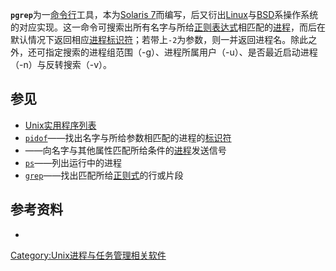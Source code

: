 {{lowercase}}
{{noteta
|G1=IT
}}
<tt>'''pgrep'''</tt>为一[[命令行|命令行]]工具，本为[[Solaris_(操作系统)|Solaris 7]]而编写，后又衍出[[Linux|Linux]]与[[BSD|BSD]]系操作系统的对应实现。这一命令可搜索出所有名字与所给[[正则表达式|正则表达式]]相匹配的[[进程|进程]]，而后在默认情况下返回相应[[进程标识符|进程标识符]]；若带上<tt>-2</tt>为参数，则一并返回进程名。除此之外，还可指定搜索的进程组范围（-g）、进程所属用户（-u）、是否最近启动进程（-n）与反转搜索（-v）。

==参见==
{{Portal|自由软件}}

* [[Unix实用程序列表|Unix实用程序列表]]
* <tt>[[pidof|pidof]]</tt>——找出名字与所给参数相匹配的进程的[[进程标识符|标识符]]
* <tt>{{Tsl|en|pkill}}</tt>——向名字与其他属性匹配所给条件的[[进程|进程]]发送信号
* <tt>[[ps_(Unix)|ps]]</tt>——列出运行中的进程
* <tt>[[grep|grep]]</tt>——找出匹配所给[[正则式|正则式]]的行或片段

== 参考资料 ==
*{{man|1|pgrep}}

{{Unix命令}}

[[Category:Unix进程与任务管理相关软件|Category:Unix进程与任务管理相关软件]]